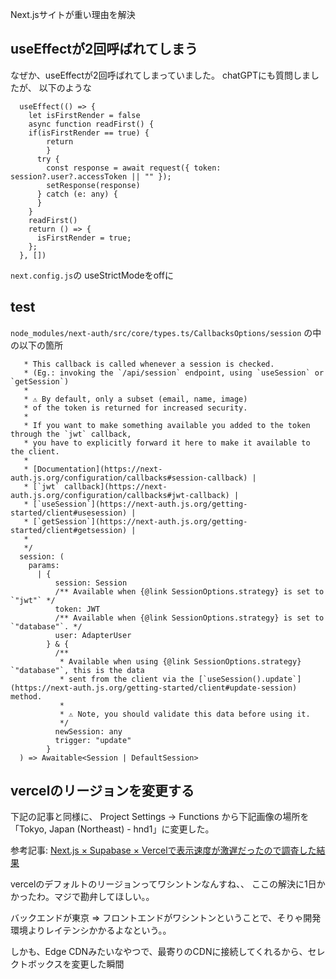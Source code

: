 Next.jsサイトが重い理由を解決

## useEffectが2回呼ばれてしまう

なぜか、useEffectが2回呼ばれてしまっていました。
chatGPTにも質問しましたが、
以下のような


```
  useEffect(() => {
    let isFirstRender = false
    async function readFirst() {
	if(isFirstRender == true) {
		return
		}
      try {
        const response = await request({ token: session?.user?.accessToken || "" });
		setResponse(response)
      } catch (e: any) {
      }
    }
    readFirst()
    return () => {
      isFirstRender = true;
    };
  }, [])
```

`next.config.js`の
useStrictModeをoffに

## test

`node_modules/next-auth/src/core/types.ts/CallbacksOptions/session`
の中の以下の箇所

```
   * This callback is called whenever a session is checked.
   * (Eg.: invoking the `/api/session` endpoint, using `useSession` or `getSession`)
   *
   * ⚠ By default, only a subset (email, name, image)
   * of the token is returned for increased security.
   *
   * If you want to make something available you added to the token through the `jwt` callback,
   * you have to explicitly forward it here to make it available to the client.
   *
   * [Documentation](https://next-auth.js.org/configuration/callbacks#session-callback) |
   * [`jwt` callback](https://next-auth.js.org/configuration/callbacks#jwt-callback) |
   * [`useSession`](https://next-auth.js.org/getting-started/client#usesession) |
   * [`getSession`](https://next-auth.js.org/getting-started/client#getsession) |
   *
   */
  session: (
    params:
      | {
          session: Session
          /** Available when {@link SessionOptions.strategy} is set to `"jwt"` */
          token: JWT
          /** Available when {@link SessionOptions.strategy} is set to `"database"`. */
          user: AdapterUser
        } & {
          /**
           * Available when using {@link SessionOptions.strategy} `"database"`, this is the data
           * sent from the client via the [`useSession().update`](https://next-auth.js.org/getting-started/client#update-session) method.
           *
           * ⚠ Note, you should validate this data before using it.
           */
          newSession: any
          trigger: "update"
        }
  ) => Awaitable<Session | DefaultSession>
```

## vercelのリージョンを変更する

下記の記事と同様に、
Project Settings -> Functions
から下記画像の場所を「Tokyo, Japan (Northeast) - hnd1」に変更した。

参考記事: [Next.js × Supabase × Vercelで表示速度が激遅だったので調査した結果](https://zenn.dev/ksk2/articles/ddca8bf5a4ddd1)

vercelのデフォルトのリージョンってワシントンなんすね、、
ここの解決に1日かかったわ。マジで勘弁してほしい。。

バックエンドが東京 => フロントエンドがワシントンということで、そりゃ開発環境よりレイテンシかかるよなという。。

しかも、Edge CDNみたいなやつで、最寄りのCDNに接続してくれるから、セレクトボックスを変更した瞬間